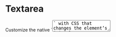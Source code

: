 
<Meta of={TextareaStories} />

# Textarea

<div className="lead">
  Customize the native `<textarea>` with CSS that changes the element’s initial appearance.
</div>

Custom textarea elements need only the class `.form-control` to trigger the custom styles.

<Canvas sourceState="shown" of={TextareaStories.Default} />
<div className="hide-col-default">
  <Controls of={TextareaStories.Default} />
</div>

<StylesPackageImport components={["forms"]} required={{ 'floating-label': true, 'form-feedback': true }} />

## Concrete Examples of Application

The following examples show the different characteristics of the component. These can differ in the type of visualization, the HTML structure, as well as when, how and why they are displayed.

### Floating Label

Wrap a pair of `<textarea>` and `<label>` elements in a `.form-floating` container to enable floating labels.<br/>
But note that the `<textarea>` element must come first, so we can ensure the correct styles.

<Canvas of={TextareaStories.FloatingLabel} />

### Sizing

<div className="alert alert-warning">
  <h4 className="alert-heading">We're deprecating the regular and medium sizes for text input, textarea and select.</h4>
  <p className="mt-0">This will make it easier to select the appropriate size variant: small for internal applications, large for external applications.<br />`.form-control-rg` and `.form-control-md` are deprecated and will be removed in the next major version.</p>
</div>

The size can be changed by simply adding one of four classes:

- Small: `.form-control-sm`
- Regular: `.form-control-rg`
- Medium: default or `.form-control-md`
- Large: `.form-control-lg`

<div className="alert alert-info">
  <h4 className="alert-heading">Do not apply size classes on floating-label elements</h4>
  <div className="mt-0">
    It is not intended to apply the size classes to `textarea` elements that are nested in a
    `.form-floating` container.
  </div>
</div>

<Canvas of={TextareaStories.Size} />

### Validation

Simply add the classes `.is-valid` or `.is-invalid` to the `<textarea>` element to show it in the expected state.<br/>
When the component has been validated, don't forget to add a `<p className="valid-feedback">...</p>` or `<p className="invalid-feedback">...</p>` element after the `textarea` element to explain what went wrong. This enables the user to correct the mistake.

<Canvas of={TextareaStories.Validation} />

